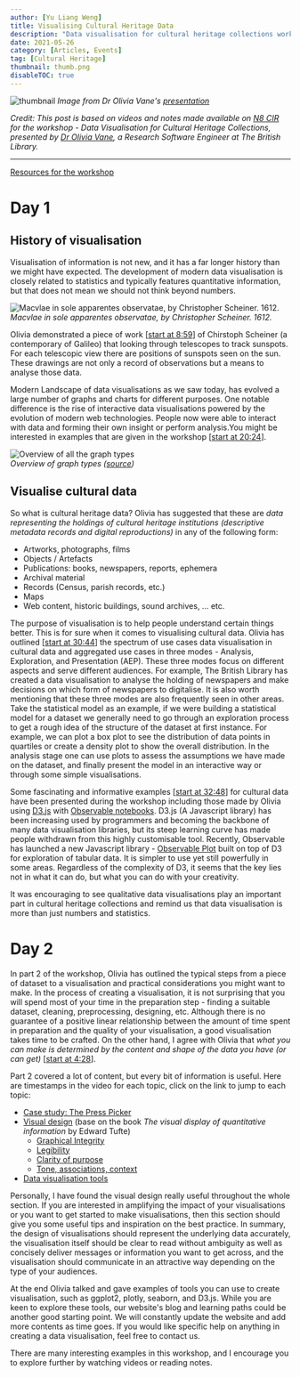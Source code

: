 ```yaml
---
author: [Yu Liang Weng]
title: Visualising Cultural Heritage Data
description: "Data visualisation for cultural heritage collections workshop presented by Dr Olivia Vane of The British Library on N8 CIR Training." 
date: 2021-05-26
category: [Articles, Events]
tag: [Cultural Heritage]
thumbnail: thumb.png  
disableTOC: true 
---  
```



<div className="-mt-10 relative mb-48">
  <img src="./thumb.png" alt="thumbnail" className="transform scale:110 lg:scale-150 shadow-xl" />
  <em className="absolute bottom-0 text-sm -mb-32">Image from Dr Olivia Vane's <a href="https://n8cir.org.uk/events/event-resource/data-vis-resources/">presentation</a></em>
</div>


*Credit: This post is based on videos and notes made available on [N8 CIR](https://n8cir.org.uk/events/event-resource/data-vis-resources/) for the workshop - Data Visualisation for Cultural Heritage Collections, presented by [Dr Olivia Vane](https://oliviavane.co.uk/index), a Research Software Engineer at The British Library.*  

---


[Resources for the workshop](https://n8cir.org.uk/events/event-resource/data-vis-resources/)  



# Day 1

## History of visualisation
Visualisation of information is not new, and it has a far longer history than we might have expected. The development of modern data visualisation is closely related to statistics and typically features quantitative information, but that does not mean we should not think beyond numbers. 

![Macvlae in sole apparentes observatae, by Christopher Scheiner. 1612.](tres_epistolaeBW_large.gif)  
*Macvlae in sole apparentes observatae, by Christopher Scheiner. 1612.*

Olivia demonstrated a piece of work [[start at 8:59](https://youtu.be/5g4kNMN4AsI?t=539)] of Chirstoph Scheiner (a contemporary of Galileo) that looking through telescopes to track sunspots. For each telescopic view there are positions of sunspots seen on the sun. These drawings are not only a record of observations but a means to analyse those data.  

Modern Landscape of data visualisations as we saw today, has evolved a large number of graphs and charts for different purposes. One notable difference is the rise of interactive data visualisations powered by the evolution of modern web technologies. People now were able to interact with data and forming their own insight or perform analysis.You might be interested in examples that are given in the workshop [[start at 20:24](https://youtu.be/5g4kNMN4AsI?t=1224)].  

![Overview of all the graph types](./data-to-viz.png)  
*Overview of graph types ([source](https://www.data-to-viz.com/))*


## Visualise cultural data
So what is cultural heritage data? Olivia has suggested that these are *data representing the holdings of cultural heritage institutions (descriptive metadata records and digital reproductions)* in any of the following form:  
- Artworks, photographs, films
- Objects / Artefacts  
- Publications: books, newspapers, reports, ephemera  
- Archival material  
- Records (Census, parish records, etc.)  
- Maps  
- Web content, historic buildings, sound archives, ... etc.  

The purpose of visualisation is to help people understand certain things better. This is for sure when it comes to visualising cultural data. Olivia has outlined [[start at 30:44](https://youtu.be/5g4kNMN4AsI?t=1844)] the spectrum of use cases data visualisation in cultural data and aggregated use cases in three modes - Analysis, Exploration, and Presentation (AEP). These three modes focus on different aspects and serve different audiences. For example, The British Library has created a data visualisation to analyse the holding of newspapers and make decisions on which form of newspapers to digitalise. It is also worth mentioning that these three modes are also frequently seen in other areas. Take the statistical model as an example, if we were building a statistical model for a dataset we generally need to go through an exploration process to get a rough idea of the structure of the dataset at first instance. For example, we can plot a box plot to see the distribution of data points in quartiles or create a density plot to show the overall distribution. In the analysis stage one can use plots to assess the assumptions we have made on the dataset, and finally present the model in an interactive way or through some simple visualisations.

Some fascinating and informative examples [[start at 32:48](https://youtu.be/5g4kNMN4AsI?t=1968)] for cultural data have been presented during the workshop including those made by Olivia using [D3.js](https://d3js.org/) with [Observable notebooks](https://observablehq.com/). D3.js (A Javascript library) has been increasing used by programmers and becoming the backbone of many data visualisation libraries, but its steep learning curve has made people withdrawn from this highly customisable tool. Recently, Observable has launched a new Javascript library - [Observable Plot](https://observablehq.com/@observablehq/plot) built on top of D3 for exploration of tabular data. It is simpler to use yet still powerfully in some areas. Regardless of the complexity of D3, it seems that the key lies not in what it can do, but what you can do with your creativity.  

It was encouraging to see qualitative data visualisations play an important part in cultural heritage collections and remind us that data visualisation is more than just numbers and statistics. 


# Day 2
In part 2 of the workshop, Olivia has outlined the typical steps from a piece of dataset to a visualisation and practical considerations you might want to make. In the process of creating a visualisation, it is not surprising that you will spend most of your time in the preparation step - finding a suitable dataset, cleaning, preprocessing, designing, etc. Although there is no guarantee of a positive linear relationship between the amount of time spent in preparation and the quality of your visualisation, a good visualisation takes time to be crafted. On the other hand, I agree with Olivia that *what you can make is determined by the content and shape of the data you have (or can get)* [[start at 4:28](https://youtu.be/avLG15LImLU?t=268)]. 

Part 2 covered a lot of content, but every bit of information is useful. Here are timestamps in the video for each topic, click on the link to jump to each topic:
- [Case study: The Press Picker](https://youtu.be/avLG15LImLU?t=682)
- [Visual design](https://youtu.be/avLG15LImLU?t=1544) (base on the book *The visual display of quantitative information* by Edward Tufte)
  - [Graphical Integrity](https://youtu.be/avLG15LImLU?t=1769)
  - [Legibility](https://youtu.be/avLG15LImLU?t=2492)
  - [Clarity of purpose](https://youtu.be/avLG15LImLU?t=3309)
  - [Tone, associations, context](https://youtu.be/avLG15LImLU?t=4250)   
- [Data visualisation tools](https://youtu.be/avLG15LImLU?t=5116)


Personally, I have found the visual design really useful throughout the whole section. If you are interested in amplifying the impact of your visualisations or you want to get started to make visualisations, then this section should give you some useful tips and inspiration on the best practice. In summary, the design of visualisations should represent the underlying data accurately, the visualisation itself should be clear to read without ambiguity as well as concisely deliver messages or information you want to get across, and the visualisation should communicate in an attractive way depending on the type of your audiences.  

At the end Olivia talked and gave examples of tools you can use to create visualisation, such as ggplot2, plotly, seaborn, and D3.js. While you are keen to explore these tools, our website's <Link to="/blog">blog</Link> and <Link to="/#learning_path">learning paths</Link> could be another good starting point. We will constantly update the website and add more contents as time goes. If you would like specific help on anything in creating a data visualisation, feel free to contact us.


There are many interesting examples in this workshop, and I encourage you to explore further by watching videos or reading notes.